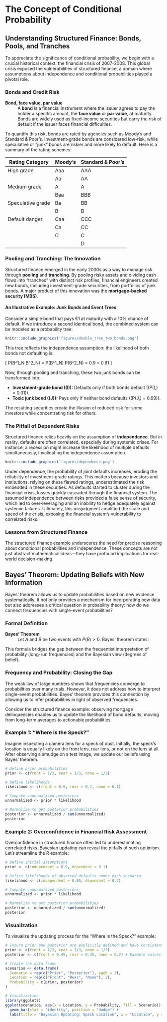 # The Concept of Conditional Probability

## Understanding Structured Finance: Bonds, Pools, and Tranches

To appreciate the significance of conditional probability, we begin with a crucial historical context: the financial crisis of 2007-2008. This global crisis exposed the vulnerabilities of structured finance, a domain where assumptions about independence and conditional probabilities played a pivotal role.

### Bonds and Credit Risk

**Bond, face value, par value**
: A **bond** is a financial instrument where the issuer agrees to pay the holder a specific amount, the **face value** or **par value**, at maturity. Bonds are widely used as fixed-income securities but carry the risk of default if the issuer faces financial difficulties.

To quantify this risk, bonds are rated by agencies such as Moody’s and Standard & Poor’s. Investment-grade bonds are considered low-risk, while speculative or "junk" bonds are riskier and more likely to default. Here is a summary of the rating schemes:

| Rating Category    | Moody's  | Standard & Poor's |
|--------------------|----------|-------------------|
| High grade         | Aaa      | AAA               |
|                    | Aa       | AA                |
| Medium grade       | A        | A                 |
|                    | Baa      | BBB               |
| Speculative grade  | Ba       | BB                |
|                    | B        | B                 |
| Default danger     | Caa      | CCC               |
|                    | Ca       | CC                |
|                    | C        | C                 |
|                    |          | D                 |

### Pooling and Tranching: The Innovation

Structured finance emerged in the early 2000s as a way to manage risk through **pooling** and **tranching**. By pooling risky assets and dividing cash flows into "tranches" with distinct risk profiles, financial engineers created new bonds, including investment-grade securities, from portfolios of junk bonds. A major product of this innovation was the **mortgage-backed security (MBS)**.

#### An Illustrative Example: Junk Bonds and Event Trees

Consider a simple bond that pays €1 at maturity with a 10% chance of default. If we introduce a second identical bond, the combined system can be modeled as a probability tree:

```r
knitr::include_graphics('figures/double_tree_two_bonds.png')
```

This tree reflects the independence assumption: the likelihood of both bonds not defaulting is:

\[
P(B^1_N \cap B^2_N) = P(B^1_N) \cdot P(B^2_N) = 0.9 \cdot 0.9 = 0.81
\]

Now, through pooling and tranching, these two junk bonds can be transformed into:

- **Investment-grade bond (\(I\)):** Defaults only if both bonds default (\(P(I\,\text{default}) = 0.01\)).
- **Toxic junk bond (\(J\)):** Pays only if neither bond defaults (\(P(J\,\text{default}) = 0.99\)).

The resulting securities create the illusion of reduced risk for some investors while concentrating risk for others.

### The Pitfall of Dependent Risks

Structured finance relies heavily on the assumption of **independence**. But in reality, defaults are often correlated, especially during systemic crises. For instance, a recession might increase the likelihood of multiple defaults simultaneously, invalidating the independence assumption.

```r
knitr::include_graphics('figures/dependence.png')
```

Under dependence, the probability of joint defaults increases, eroding the reliability of investment-grade ratings. This matters because investors and institutions, relying on these flawed ratings, underestimated the risk embedded in these securities. As defaults started to cluster during the financial crisis, losses quickly cascaded through the financial system. The assumed independence between risks provided a false sense of security, which led to over-leveraging and an inability to hedge adequately against systemic failures. Ultimately, this misjudgment amplified the scale and speed of the crisis, exposing the financial system’s vulnerability to correlated risks.

### Lessons from Structured Finance

The structured finance example underscores the need for precise reasoning about conditional probabilities and independence. These concepts are not just abstract mathematical ideas—they have profound implications for real-world decision-making.

## Bayes' Theorem: Updating Beliefs with New Information

Bayes' theorem allows us to update probabilities based on new evidence systematically. It not only provides a mechanism for incorporating new data but also addresses a critical question in probability theory: how do we connect frequencies with single-event probabilities?

### Formal Definition

**Bayes' Theorem**
: Let $A$ and $B$ be two events with $P(B) > 0$. Bayes' theorem states:
\begin{equation*}
P(A \mid B) = \frac{P(B \mid A) P(A)}{P(B)}
\end{equation*}

This formula bridges the gap between the frequentist interpretation of probability (long-run frequencies) and the Bayesian view (degrees of belief).

### Frequency and Probability: Closing the Gap

The weak law of large numbers shows that frequencies converge to probabilities 
over many trials. However, it does not address how to interpret single-event 
probabilities. Bayes' theorem provides this connection by allowing us to 
infer probabilities in light of observed frequencies.

Consider the structured finance example: observing mortgage delinquencies 
enables us to update the likelihood of bond defaults, moving from long-term 
averages to actionable probabilities.

### Example 1: "Where Is the Speck?"

Imagine inspecting a camera lens for a speck of dust. Initially, the speck’s location is equally likely on the front lens, rear lens, or not on the lens at all. After observing a smudge on a test image, we update our beliefs using Bayes' theorem.

```r
# Define prior probabilities
prior <- c(front = 1/3, rear = 1/3, none = 1/3)

# Define likelihoods
likelihood <- c(front = 0.9, rear = 0.7, none = 0.1)

# Compute unnormalized posteriors
unnormalized <- prior * likelihood

# Normalize to get posterior probabilities
posterior <- unnormalized / sum(unnormalized)
posterior
```


### Example 2: Overconfidence in Financial Risk Assessment

Overconfidence in structured finance often led to underestimating correlated risks. Bayesian updating can reveal the pitfalls of such optimism. Let’s streamline the R example:

```r
# Define initial assumptions
prior <- c(independent = 0.9, dependent = 0.1)

# Define likelihoods of observed defaults under each scenario
likelihood <- c(independent = 0.05, dependent = 0.2)

# Compute unnormalized posteriors
unnormalized <- prior * likelihood

# Normalize to get posterior probabilities
posterior <- unnormalized / sum(unnormalized)
posterior
```


### Visualization

To visualize the updating process for the "Where Is the Speck?" example:

```r
# Ensure prior and posterior are explicitly defined and have consistent lengths
prior <- c(front = 1/3, rear = 1/3, none = 1/3)
posterior <- c(front = 0.45, rear = 0.35, none = 0.2) # Example values consistent with prior

# Create the data frame
scenarios <- data.frame(
  Scenario = rep(c("Prior", "Posterior"), each = 3),
  Location = rep(c("Front", "Rear", "None"), 2),
  Probability = c(prior, posterior)
)

# Visualization
library(ggplot2)
ggplot(scenarios, aes(x = Location, y = Probability, fill = Scenario)) +
  geom_bar(stat = "identity", position = "dodge") +
  labs(title = "Bayesian Updating: Speck Location", x = "Location", y = "Probability")

```

